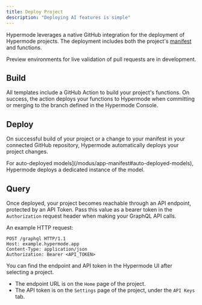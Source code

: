 ```yaml
---
title: Deploy Project
description: "Deploying AI features is simple"
---
```


Hypermode leverages a native GitHub integration for the deployment of Hypermode projects. The deployment includes both the project's [manifest](/modus/app-manifest) and functions.

<Note>
  Preview environments for live validation of pull requests are in development.
</Note>

## Build

All templates include a GitHub Action to build your project's functions. On success, the action deploys your functions to Hypermode when committing or merging to the branch defined in the Hypermode Console.

## Deploy

On successful build of your project or a change to your manifest in your connected GitHub repository, Hypermode automatically deploys your project changes.

For auto-deployed models](/modus/app-manifest#auto-deployed-models), Hypermode deploys a dedicated instance of the model.

## Query

Once deployed, your project becomes reachable through an API endpoint, protected by an API Token.
Pass this value as a bearer token in the `Authorization` request header when making your GraphQL API calls.

An example HTTP request:

```http
POST /graphql HTTP/1.1
Host: example.hypermode.app
Content-Type: application/json
Authorization: Bearer <API_TOKEN>
```

You can find the endpoint and API token in the Hypermode UI after selecting a project.

- The endpoint URL is on the `Home` page of the project.
- The API token is on the `Settings` page of the project, under the `API Keys` tab.

